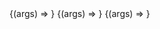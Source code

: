 
<Meta title="Components/Badge" component={Badge} />

<Canvas>
  <Story name="Danger" args={{ variant: BadgeVariants.DANGER, children: '99' }}>
    {(args) => <Badge {...args} />}
  </Story>
</Canvas>

<ArgsTable story="Danger" />

<Canvas>
  <Story
    name="Secundary"
    args={{ variant: BadgeVariants.SECONDARY, children: 'Published' }}
  >
    {(args) => <Badge {...args} />}
  </Story>
</Canvas>

<ArgsTable story="Secundary" />

<Canvas>
  <Story
    name="Info"
    args={{ variant: BadgeVariants.INFO, children: 'Published' }}
  >
    {(args) => <Badge {...args} />}
  </Story>
</Canvas>

<ArgsTable story="Info" />
